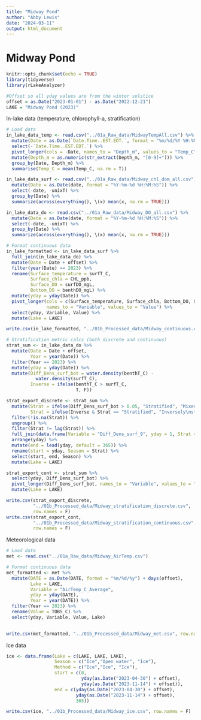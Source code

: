 ```yaml
---
title: "Midway Pond"
author: "Abby Lewis"
date: "2024-03-11"
output: html_document
---
```


# Midway Pond

```r
knitr::opts_chunk$set(echo = TRUE)
library(tidyverse)
library(rLakeAnalyzer)

#Offset so all yday values are from the winter solstice
offset = as.Date("2023-01-01") - as.Date("2022-12-21")
LAKE = "Midway Pond (2023)"
```

In-lake data (temperature, chlorophyll-a, stratification)

```r
# Load data
in_lake_data_temp <- read.csv("../01a_Raw_data/MidwayTempAll.csv") %>%
  mutate(Date = as.Date(`Date.Time..EST.EDT.`, format = "%m/%d/%Y %H:%M:%S")) %>%
  select(-`Date.Time..EST.EDT.`) %>%
  pivot_longer(cols = -Date, names_to = "Depth_m", values_to = "Temp_C") %>%
  mutate(Depth_m = as.numeric(str_extract(Depth_m, "[0-9]+"))) %>%
  group_by(Date, Depth_m) %>%
  summarise(Temp_C = mean(Temp_C, na.rm = T))

in_lake_data_surf <- read.csv("../01a_Raw_data/Midway_chl_dom_all.csv") %>%
  mutate(Date = as.Date(date, format = "%Y-%m-%d %H:%M:%S")) %>%
  select(-date, -unixT) %>%
  group_by(Date) %>%
  summarize(across(everything(), \(x) mean(x, na.rm = TRUE)))

in_lake_data_do <- read.csv("../01a_Raw_data/Midway_DO_all.csv") %>%
  mutate(Date = as.Date(date, format = "%Y-%m-%d %H:%M:%S")) %>%
  select(-date, -unixT) %>%
  group_by(Date) %>%
  summarize(across(everything(), \(x) mean(x, na.rm = TRUE)))

# Format continuous data
in_lake_formatted <- in_lake_data_surf %>%
  full_join(in_lake_data_do) %>%
  mutate(Date = Date + offset) %>%
  filter(year(Date) == 2023) %>%
  rename(Surface_temperature = surfT_C,
         Surface_chla = CHL_ppb,
         Surface_DO = surfDO_mgL,
         Bottom_DO = benthDO_mgL) %>%
  mutate(yday = yday(Date)) %>%
  pivot_longer(cols = c(Surface_temperature, Surface_chla, Bottom_DO, Surface_DO), 
               names_to = "Variable", values_to = "Value") %>%
  select(yday, Variable, Value) %>%
  mutate(Lake = LAKE)

write.csv(in_lake_formatted, "../01b_Processed_data/Midway_continuous.csv", row.names = F)

# Stratification metric calcs (both discrete and continuous)
strat_sum <- in_lake_data_do %>%
  mutate(Date = Date + offset,
         Year = year(Date)) %>%
  filter(Year == 2023) %>%
  mutate(yday = yday(Date)) %>%
  mutate(Diff_Dens_surf_bot = water.density(benthT_C) - 
           water.density(surfT_C),
         Inverse = ifelse(benthT_C > surfT_C,
                          T, F))

strat_export_discrete <- strat_sum %>%
  mutate(Strat = ifelse(Diff_Dens_surf_bot > 0.05, "Stratified", "Mixed"),
         Strat = ifelse(Inverse & Strat == "Stratified", "Inversely\nstratified", Strat)) %>%
  filter(!is.na(Strat)) %>%
  ungroup() %>%
  filter(Strat != lag(Strat)) %>%
  full_join(data.frame(Variable = "Diff_Dens_surf_9", yday = 1, Strat = "Mixed")) %>%
  arrange(yday) %>%
  mutate(end = lead(yday, default = 365)) %>%
  rename(start = yday, Season = Strat) %>%
  select(start, end, Season) %>%
  mutate(Lake = LAKE)

strat_export_cont <- strat_sum %>%
  select(yday, Diff_Dens_surf_bot) %>%
  pivot_longer(Diff_Dens_surf_bot, names_to = "Variable", values_to = "Value") %>%
  mutate(Lake = LAKE)

write.csv(strat_export_discrete, 
          "../01b_Processed_data/Midway_stratification_discrete.csv", 
          row.names = F)
write.csv(strat_export_cont, 
          "../01b_Processed_data/Midway_stratification_continuous.csv", 
          row.names = F)
```

Meteorological data

```r
# Load data
met <- read.csv("../01a_Raw_data/Midway_AirTemp.csv")

# Format continuous data
met_formatted <- met %>%
  mutate(DATE = as.Date(DATE, format = "%m/%d/%y") + days(offset),
         Lake = LAKE,
         Variable = "AirTemp_C_Average",
         yday = yday(DATE),
         Year = year(DATE)) %>%
  filter(Year == 2023) %>%
  rename(Value = TOBS_C) %>%
  select(yday, Variable, Value, Lake)
  

write.csv(met_formatted, "../01b_Processed_data/Midway_met.csv", row.names = F)
```

Ice data

```r
ice <- data.frame(Lake = c(LAKE, LAKE, LAKE),
                  Season = c("Ice","Open water", "Ice"),
                  Method = c("Ice","Ice", "Ice"),
                  start = c(0, 
                            yday(as.Date("2023-04-30") + offset), 
                            yday(as.Date("2023-11-14") + offset)),
                  end = c(yday(as.Date("2023-04-30") + offset),
                          yday(as.Date("2023-11-14") + offset), 
                          365))

write.csv(ice, "../01b_Processed_data/Midway_ice.csv", row.names = F)
```
